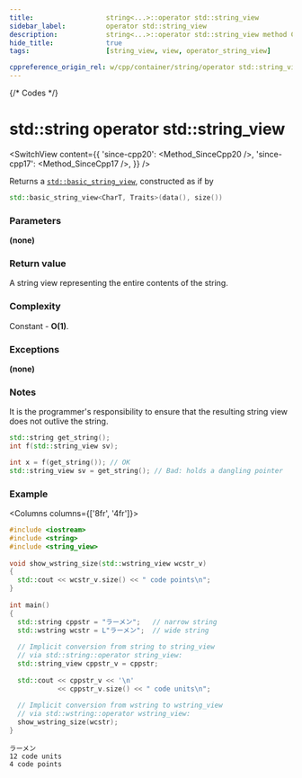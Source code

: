 ```yaml
---
title:					string<...>::operator std::string_view
sidebar_label:			operator std::string_view
description:			string<...>::operator std::string_view method C++ documentation
hide_title:				true
tags:					[string_view, view, operator_string_view]

cppreference_origin_rel: w/cpp/container/string/operator std::string_view
---
```



{/* Codes */}


# std::string operator std::string_view

<SwitchView content={{
    'since-cpp20': <Method_SinceCpp20 />,
    'since-cpp17': <Method_SinceCpp17 />,
}} />

Returns a [`std::basic_string_view`](../string_view), constructed as if by
```cpp
std::basic_string_view<CharT, Traits>(data(), size())
```

### Parameters

**(none)**

### Return value

A string view representing the entire contents of the string.

### Complexity

Constant - **O(1)**.

### Exceptions

**(none)**

### Notes

It is the programmer's responsibility to ensure that the resulting string view does not outlive the string.

```cpp showLineNumbers
std::string get_string();
int f(std::string_view sv);

int x = f(get_string()); // OK
std::string_view sv = get_string(); // Bad: holds a dangling pointer
```

### Example

<Columns columns={['8fr', '4fr']}>
<div>

```cpp title='Main.cpp' showLineNumbers
#include <iostream>
#include <string>
#include <string_view>
 
void show_wstring_size(std::wstring_view wcstr_v)
{
  std::cout << wcstr_v.size() << " code points\n";
}
 
int main()
{
  std::string cppstr = "ラーメン";   // narrow string
  std::wstring wcstr = L"ラーメン";  // wide string
 
  // Implicit conversion from string to string_view
  // via std::string::operator string_view:
  std::string_view cppstr_v = cppstr;
 
  std::cout << cppstr_v << '\n'
            << cppstr_v.size() << " code units\n";
 
  // Implicit conversion from wstring to wstring_view
  // via std::wstring::operator wstring_view:
  show_wstring_size(wcstr);
}
```

</div>
<div>

```plaintext title="Output"
ラーメン
12 code units
4 code points
```

</div>
</Columns>
